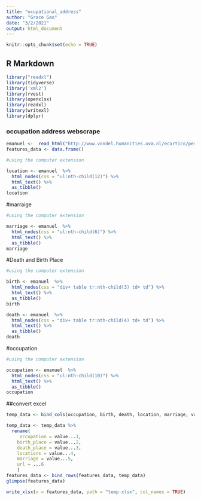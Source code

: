 ```yaml
---
title: "ocupational_address"
author: "Grace Gao"
date: "3/2/2021"
output: html_document
---
```


```r
knitr::opts_chunk$set(echo = TRUE)
```

## R Markdown
```r
library("readxl")
library(tidyverse)
library('xml2')
library(rvest)
library(openxlsx)
library(readxl)
library(writexl)
library(dplyr)

```

### occupation address webscrape
```r
emanuel <-  read_html("http://www.vondel.humanities.uva.nl/ecartico/persons/3160")
features_data <- data.frame()

```


```r
#using the computer extension 

location <- emanuel  %>% 
  html_nodes(css = "ul:nth-child(12)") %>% 
  html_text() %>% 
  as_tibble() 
location
```
#marraige
```r
#using the computer extension 

marriage <- emanuel  %>% 
  html_nodes(css = "ul:nth-child(6)") %>% 
  html_text() %>% 
  as_tibble() 
marriage
```

#Death and Birth Place
```r
#using the computer extension 

birth <- emanuel  %>% 
  html_nodes(css = "div+ table tr:nth-child(3) td+ td") %>% 
  html_text() %>% 
  as_tibble() 
birth

death <- emanuel  %>% 
  html_nodes(css = "div+ table tr:nth-child(4) td+ td") %>% 
  html_text() %>% 
  as_tibble() 
death

```

#occupation
```r
#using the computer extension 

occupation <- emanuel  %>% 
  html_nodes(css = "ul:nth-child(10)") %>% 
  html_text() %>% 
  as_tibble() 
occupation

```


##convert excel

```r
temp_data <- bind_cols(occupation, birth, death, location, marriage, value)

temp_data <- temp_data %>% 
  rename(
     occupation = value...1,
    birth_place = value...2,
    death_place = value...3,
    locations = value...4, 
    marriage = value...5,
    url = ...6
    )
features_data <- bind_rows(features_data, temp_data)
glimpse(features_data)
```

```r
write_xlsx(x = features_data, path = "temp.xlsx", col_names = TRUE)

```
